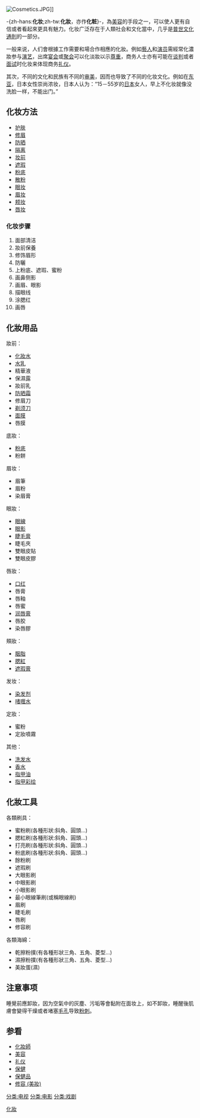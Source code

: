 {{Distinguish|化裝}}
{{Unreferenced|time=2022-06-28T02:19:07+00:00}}
[[File:Cosmetics.JPG|thumb]]]]

-{zh-hans:'''化妆''';zh-tw:'''化妝'''，亦作'''化粧'''}-，為[[美容|美容]]的手段之一，可以使人更有自信或者看起來更具有魅力。化妆广泛存在于人類社会和文化當中，几乎是[[普世文化通則|普世文化通則]]的一部分。

一般来说，人们會根據工作需要和場合作相應的化妝。例如[[藝人|藝人]]和[[演员|演员]]需經常化濃妝参与[[演艺|演艺]]，出席[[宴会|宴会]]或[[聚会|聚会]]可以化淡妝以示[[尊重|尊重]]，商务人士亦有可能在[[谈判|谈判]]或者[[面试|面试]]时化妆来体现商务[[礼仪|礼仪]]。

其次，不同的文化和民族有不同的[[审美|审美]]，因而也导致了不同的化妆文化。例如在[[东亚|东亚]]，日本女性崇尚浓妆，日本人认为：“15－55岁的[[日本|日本]]女人，早上不化妆就像没洗脸一样，不能出门。”

==化妆方法==
*[[护肤|护肤]]
*[[修眉|修眉]]
*[[防晒|防晒]]
*[[隔离|隔离]]
*[[妆前|妆前]]
*[[遮瑕|遮瑕]]
*[[粉底|粉底]]
*[[散粉|散粉]]
*[[眼妆|眼妆]]
*[[眉妆|眉妆]]
*[[颊妆|颊妆]]
*[[唇妆|唇妆]]
===化妆步骤===
#面部清洁
#妝前保養
#修饰眉形
#防曬
#上粉底、遮瑕、蜜粉
#画鼻侧影
#画眉、眼影
#描眼线
#涂腮红
#画唇

==化妝用品==
妝前：

*[[化妝水|化妝水]]
*[[水乳|水乳]]
*精華液
*保濕露
*妝前乳
*[[防晒霜|防晒霜]]
*修眉刀
*[[剃须刀|剃须刀]]
*[[面膜|面膜]]
*唇膜

底妝：

*[[粉底|粉底]]
*粉餅

眉妆：

*眉筆
*眉粉
*染眉膏

眼妝：

*[[眼線|眼線]]
*[[眼影|眼影]]
*[[睫毛膏|睫毛膏]]
*睫毛夾
*雙眼皮貼
*雙眼皮膠

唇妝：

*[[口红|口红]]
*唇膏
*唇釉
*唇蜜
*[[润唇膏|润唇膏]]
*唇胶
*染唇膠

頰妝：
*[[胭脂|胭脂]]
*[[腮紅|腮紅]]
*[[遮瑕膏|遮瑕膏]]

发妆：
*[[染发剂|染发剂]]
*[[啫喱水|啫喱水]]
定妝：

*蜜粉
*定妝噴霧


其他：
*[[洗发水|洗发水]]
*[[香水|香水]]
*[[指甲油|指甲油]]
*[[指甲彩绘|指甲彩绘]]

== 化妝工具 ==
各類刷具：

* 蜜粉刷(各種形狀:斜角、圓頭...)
* 腮紅刷(各種形狀:斜角、圓頭...)
* 打亮刷(各種形狀:斜角、圓頭...)
* 粉底刷(各種形狀:斜角、圓頭...)
* 餘粉刷
* 遮瑕刷
* 大眼影刷
* 中眼影刷
* 小眼影刷
* 最小眼線筆刷(或稱眼線刷)
* 眉刷
* 睫毛刷
* 唇刷
* 修容刷

各類海綿：

* 乾擦粉撲(有各種形狀三角、五角、菱型...)
* 濕擦粉撲(有各種形狀三角、五角、菱型...)
* 美妝蛋(濕)

==注意事项==
睡覺前應卸妝，因为空氣中的灰塵、污垢等會黏附在面妆上，如不卸妝，睡醒後肌膚會變得干燥或者堵塞[[毛孔|毛孔]]导致[[粉刺|粉刺]]。

==参看==
*[[化妝師|化妝師]]
*[[美容|美容]]
*[[礼仪|礼仪]]
*[[保健|保健]]
*[[保健品|保健品]]
*[[修容_(美妝)|修容 (美妝)]]
[[Category:化妝|]]
[[分类:电视|分类:电视]]
[[分类:电影|分类:电影]]
[[分类:戏剧|分类:戏剧]]